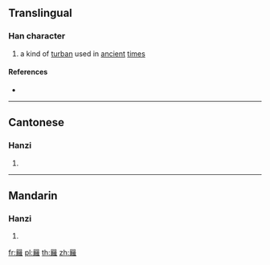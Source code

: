 {{character info/new}}
==Translingual==

===Han character===
{{Han char|rn=13|rad=冂|as=20|sn=22|four=|canj=AYBG|ids=⿱⺜離}}

# a kind of [[turban]] used in [[ancient]] [[time]]s

====References====
* {{Han ref|kx=0130.100|hdz=21542.110|uh=34BF|ud=13503}}

----

==Cantonese==

===Hanzi===
{{yue-hanzi|jyut=[[lei4]]|y=lei4}}

# {{defn|lang=yue|sort=冂20}}

----

==Mandarin==

===Hanzi===
{{cmn-hanzi|pin=[[lí]] ([[li2]]), [[lì]] ([[li4]])|wg=li<sup>2</sup>, li<sup>4</sup>}}

# {{defn|lang=cmn|sort=冂20}}

[[fr:㒿]]
[[pl:㒿]]
[[th:㒿]]
[[zh:㒿]]